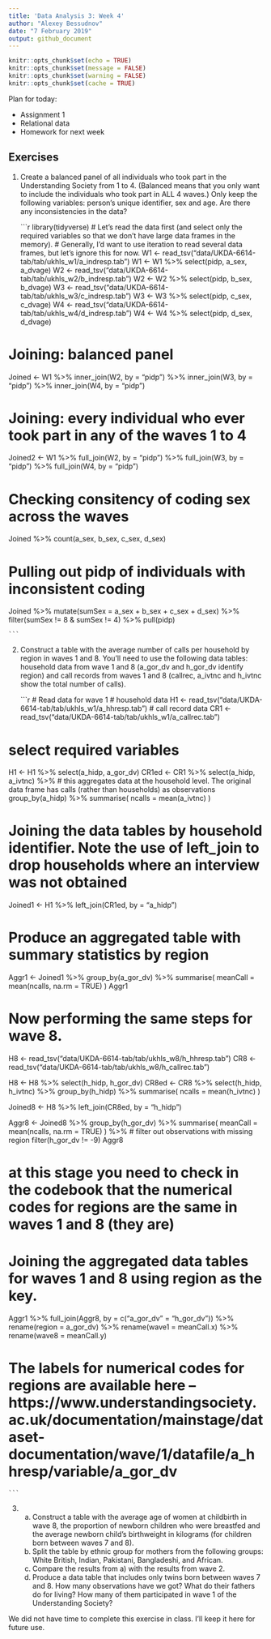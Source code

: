 ```yaml
---
title: 'Data Analysis 3: Week 4'
author: "Alexey Bessudnov"
date: "7 February 2019"
output: github_document
---
```


```r
knitr::opts_chunk$set(echo = TRUE)
knitr::opts_chunk$set(message = FALSE)
knitr::opts_chunk$set(warning = FALSE)
knitr::opts_chunk$set(cache = TRUE)

```

Plan for today:

- Assignment 1
- Relational data
- Homework for next week

## Exercises

1. Create a balanced panel of all individuals who took part in the Understanding Society from 1 to 4. (Balanced means that you only want to include the individuals who took part in ALL 4 waves.) Only keep the following variables: person's unique identifier, sex and age. Are there any inconsistencies in the data?

    ```r
library(tidyverse)
# Let's read the data first (and select only the required variables so that we don't have large data frames in the memory).
# Generally, I'd want to use iteration to read several data frames, but let's ignore this for now.
W1 <- read_tsv("data/UKDA-6614-tab/tab/ukhls_w1/a_indresp.tab")
W1 <- W1 %>%
  select(pidp, a_sex, a_dvage)
W2 <- read_tsv("data/UKDA-6614-tab/tab/ukhls_w2/b_indresp.tab")
W2 <- W2 %>%
  select(pidp, b_sex, b_dvage)
W3 <- read_tsv("data/UKDA-6614-tab/tab/ukhls_w3/c_indresp.tab")
W3 <- W3 %>%
  select(pidp, c_sex, c_dvage)
W4 <- read_tsv("data/UKDA-6614-tab/tab/ukhls_w4/d_indresp.tab")
W4 <- W4 %>%
  select(pidp, d_sex, d_dvage)

# Joining: balanced panel
Joined <- W1 %>%
  inner_join(W2, by = "pidp") %>%
  inner_join(W3, by = "pidp") %>%
  inner_join(W4, by = "pidp")

# Joining: every individual who ever took part in any of the waves 1 to 4
Joined2 <- W1 %>%
  full_join(W2, by = "pidp") %>%
  full_join(W3, by = "pidp") %>%
  full_join(W4, by = "pidp")

# Checking consitency of coding sex across the waves
Joined %>%
  count(a_sex, b_sex, c_sex, d_sex)

# Pulling out pidp of individuals with inconsistent coding
Joined %>%
  mutate(sumSex = a_sex + b_sex + c_sex + d_sex) %>%
  filter(sumSex != 8 & sumSex != 4) %>%
  pull(pidp)

    ```


2. Construct a table with the average number of calls per household by region in waves 1 and 8. You'll need to use the following data tables: household data from wave 1 and 8 (a_gor_dv and h_gor_dv identify region) and call records from waves 1 and 8 (callrec, a_ivtnc and h_ivtnc show the total number of calls).

    ```r
# Read data for wave 1
# household data
H1 <- read_tsv("data/UKDA-6614-tab/tab/ukhls_w1/a_hhresp.tab")
# call record data
CR1 <- read_tsv("data/UKDA-6614-tab/tab/ukhls_w1/a_callrec.tab")

# select required variables
H1 <- H1 %>% select(a_hidp, a_gor_dv)
CR1ed <- CR1 %>%
  select(a_hidp, a_ivtnc) %>%
  # this aggregates data at the household level. The original data frame has calls (rather than households) as observations
  group_by(a_hidp) %>%
  summarise(
    ncalls = mean(a_ivtnc)
  )

# Joining the data tables by household identifier. Note the use of left_join to drop households where an interview was not obtained
Joined1 <- H1 %>%
  left_join(CR1ed, by = "a_hidp")

# Produce an aggregated table with summary statistics by region
Aggr1 <- Joined1 %>%
  group_by(a_gor_dv) %>%
  summarise(
    meanCall = mean(ncalls, na.rm = TRUE)
  )
Aggr1

# Now performing the same steps for wave 8.

H8 <- read_tsv("data/UKDA-6614-tab/tab/ukhls_w8/h_hhresp.tab")
CR8 <- read_tsv("data/UKDA-6614-tab/tab/ukhls_w8/h_callrec.tab")

H8 <- H8 %>% select(h_hidp, h_gor_dv)
CR8ed <- CR8 %>%
  select(h_hidp, h_ivtnc) %>%
  group_by(h_hidp) %>%
  summarise(
    ncalls = mean(h_ivtnc)
  )

Joined8 <- H8 %>%
  left_join(CR8ed, by = "h_hidp")

Aggr8 <- Joined8 %>%
  group_by(h_gor_dv) %>%
  summarise(
    meanCall = mean(ncalls, na.rm = TRUE)
  ) %>%
  # filter out observations with missing region
  filter(h_gor_dv != -9)
Aggr8

# at this stage you need to check in the codebook that the numerical codes for regions are the same in waves 1 and 8 (they are)

# Joining the aggregated data tables for waves 1 and 8 using region as the key. 

Aggr1 %>%
  full_join(Aggr8, by = c("a_gor_dv" = "h_gor_dv")) %>%
  rename(region = a_gor_dv) %>%
  rename(wave1 = meanCall.x) %>%
  rename(wave8 = meanCall.y)

# The labels for numerical codes for regions are available here -- https://www.understandingsociety.ac.uk/documentation/mainstage/dataset-documentation/wave/1/datafile/a_hhresp/variable/a_gor_dv

    ```


3.

    a) Construct a table with the average age of women at childbirth in wave 8, the proportion of newborn children who were breastfed and the average newborn child's birthweight in kilograms (for children born between waves 7 and 8).
    b) Split the table by ethnic group for mothers from the following groups: White British, Indian, Pakistani, Bangladeshi, and African.
    c) Compare the results from a)  with the results from wave 2.
    d) Produce a data table that includes only twins born between waves 7 and 8. How many observations have we got? What do their fathers do for living? How many of them participated in wave 1 of the Understanding Society?

We did not have time to complete this exercise in class. I'll keep it here for future use.

